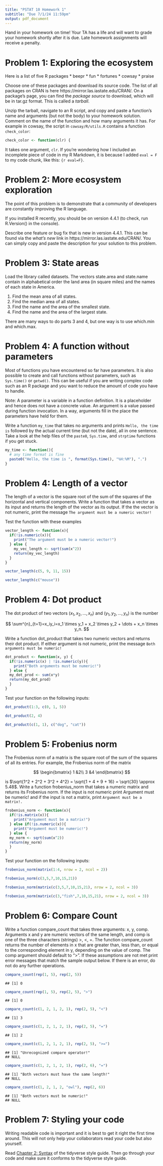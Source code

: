 ```yaml
---
title: "PSTAT 10 Homework 1"
subtitle: "Due 7/1/24 11:59pm"
output: pdf_document
---
```


Hand in your homework on time! Your TA has a life and will want to grade your
homework shortly after it is due. Late homework assignments will receive a 
penalty.

# Problem 1: Exploring the ecosystem

Here is a list of five R packages
* beepr
* fun
* fortunes
* cowsay
* praise

Choose one of these packages and download its source code. The list of all packages on CRAN is here
https://mirror.las.iastate.edu/CRAN/. On a package’s page, you can find the *package source* to download,
which will be in tar.gz format. This is called a _tarball_.

Unzip the tarball, navigate to an R script, and copy and paste a function’s name and arguments (but not the
body) to your homework solution. Comment on the name of the function and how many arguments it has.
For example in cowsay, the script in `cowsay/R/utils.R` contains a function `check_color`:

```r
check_color <- function(clr) {
```

It takes one argument, `clr`.
If you’re wondering how I included an incomplete piece of code in my R Markdown, it is because I added
`eval = F` to my code chunk, like this: `{r eval=F}`.

# Problem 2: More ecosystem exploration

The point of this problem is to demonstrate that a community of developers are constantly improving the R
language.

If you installed R recently, you should be on version 4.4.1 (to check, run R.Version() in the console).

Describe one feature or bug fix that is new in version 4.4.1. This can be found via the *what’s new* link in
https://mirror.las.iastate.edu/CRAN/. You can simply copy and paste the description for your solution to
this problem.

# Problem 3: State areas

Load the library called datasets. The vectors state.area and state.name contain in alphabetical order
the land area (in square miles) and the names of each state in America.

1. Find the mean area of all states.
2. Find the median area of all states.
3. Find the name and the area of the smallest state.
4. Find the name and the area of the largest state.

There are many ways to do parts 3 and 4, but one way is to use which.min and which.max.

# Problem 4: A function without parameters

Most of functions you have encountered so far have parameters. It is also 
possible to create and call functions without parameters, such as `Sys.time()`
or `getwd()`. This can be useful if you are writing complex code such as an 
R package and you want to reduce the amount of code you have to handle.

Note: A parameter is a variable in a function definition. It is a placeholder and 
hence does not have a concrete value. An argument is a value passed during 
function invocation. In a way, arguments fill in the place the parameters have 
held for them.

Write a function `my_time` that takes no arguments and prints `Hello, the time
is` followed by the actual current time (but not the date), all in one sentence. 
Take a look at the help files of the `paste0`, `Sys.time`, and `strptime` 
functions if you get stuck.

```r
my_time <- function(){
  # any time format is fine
  paste0("Hello, the time is ", format(Sys.time(), "%H:%M"), ".") 
}
```


# Problem 4: Length of a vector

The length of a vector is the square root of the sum of the squares of the 
horizontal and vertical components. Write a function that takes a vector as its
input and returns the length of the vector as its output. If the the vector is
not numeric, print the message `The argument must be a numeric vector!`

Test the function with these examples

```r
vector_length <- function(x){
  if(!is.numeric(x)){
    print("The argument must be a numeric vector!")
  } else {
    my_vec_length <- sqrt(sum(x^2))
    return(my_vec_length)
  }
}
```

```r
vector_length(c(5, 9, 11, 15))
```

```r
vector_length(c("mouse"))
```

# Problem 4: Dot product

The dot product of two vectors $(x_1, x_2, \dots , x_n)$ and $(y_1, y_2, \dots , y_n)$ is the number

$$
\sum^{n}_{t=1}=x_iy_i=x_1 \times y_1 + x_2 \times y_2 + \dots + x_n \times y_n.
$$

Write a function dot_product that takes two numeric vectors and returns their dot product. If either
argument is not numeric, print the message `Both arguments must be numeric!`

```r
dot_product <- function(x, y) {
  if(!is.numeric(x) | !is.numeric(y)){
    print("Both arguments must be numeric!")
  } else {
  my_dot_prod <- sum(x*y)
  return(my_dot_prod)
  }
}
```

Test your function on the following inputs:

```r
dot_product(1:3, c(0, 1, 5))
```

```r
dot_product(2, 4)
```

```r
dot_product(c(1, 1), c("dog", "cat"))
```

# Problem 5: Frobenius norm

The Frobenius norm of a matrix is the square root of the sum of the squares of all its entries. For example,
the Frobenius norm of the matrix 

$$
\begin{bmatrix}
1 &2\\
3 &4
\end{bmatrix}
$$

is $\sqrt{1^2 + 2^2 + 3^2 + 4^2} = \sqrt{1 + 4 + 9 + 16} = \sqrt{30} \approx 5.48$. Write a function frobenius_norm that takes
a numeric matrix and returns its Frobenius norm. If the input is not numeric print Argument must be
numeric! and if the input is not a matrix, print `Argument must be a matrix!.`

```r
frobenius_norm <- function(x){
  if(!is.matrix(x)){
    print("Argument must be a matrix!")
  } else if(!is.numeric(x)){
    print("Argument must be numeric!")
  } else {
  my_norm <- sqrt(sum(x^2))
  return(my_norm)
  }
}
```

Test your function on the following inputs:
```r
frobenius_norm(matrix(1:4, nrow = 2, ncol = 2))
```

```r
frobenius_norm(c(3,5,7,10,15,21))
```

```r
frobenius_norm(matrix(c(3,5,7,10,15,21), nrow = 2, ncol = 3))
```

```r
frobenius_norm(matrix(c(3,"fish",7,10,15,21), nrow = 2, ncol = 3))
```

# Problem 6: Compare Count

Write a function compare_count that takes three arguments: x, y, comp. Arguments x and y are numeric
vectors of the same length, and comp is one of the three characters (strings) >, <, =. The function
compare_count returns the number of elements in x that are greater than, less than, or equal to the
corresponding element in y, depending on the value of comp. The comp argument should default to “>”. If
these assumptions are not met print error messages that match the sample output below. If there is an error,
do not do any further operations.

```r
compare_count(rep(1, 5), rep(2, 5))
```

```
## [1] 0
```

```r
compare_count(rep(1, 5), rep(2, 5), ">")
```

```
## [1] 0
```

```r
compare_count(c(1, 2, 1, 2, 1), rep(2, 5), "<")
```

```
## [1] 3
```

```r
compare_count(c(1, 2, 1, 2, 1), rep(2, 5), "=")
```

```
## [1] 2
```

```r
compare_count(c(1, 2, 1, 2, 1), rep(2, 5), ">=")
```

```
## [1] "Unrecognized compare operator!"
## NULL
```

```r
compare_count(c(1, 2, 1, 2, 1), rep(2, 6), "=")
```

```
## [1] "Both vectors must have the same length!"
## NULL
```

```r
compare_count(c(1, 2, 1, 2, "owl"), rep(2, 6))
```

```
## [1] "Both vectors must be numeric!"
## NULL
```

# Problem 7: Styling your code

Writing readable code is important and it is best to get it right the first time 
around. This will not only help your collaborators read your code but also
yourself.

Read [Chapter 2: Syntax](https://style.tidyverse.org/syntax.html) of the
tidyverse style guide. Then go through your code and make sure it conforms to
the tidyverse style guide.







